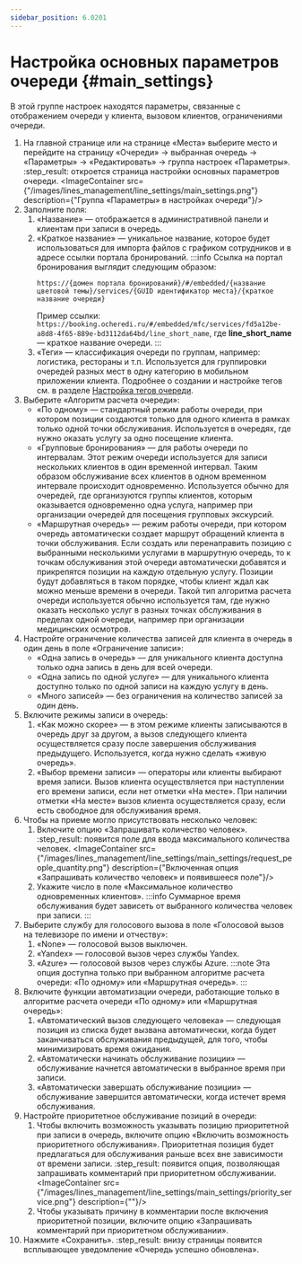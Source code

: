 ```yaml
---
sidebar_position: 6.0201
---
```



# Настройка основных параметров очереди {#main_settings}

В этой группе настроек находятся параметры, связанные с отображением очереди у клиента, вызовом клиентов, ограничениями очереди.
1.  На главной странице или на странице «Места» выберите место и перейдите на страницу «Очереди» → выбранная очередь → «Параметры» → «Редактировать» → группа настроек «Параметры».
    :step_result: откроется страница настройки основных параметров очереди.
    <ImageContainer src={"/images/lines_management/line_settings/main_settings.png"} description={"Группа «Параметры» в настройках очереди"}/>
2.  Заполните поля:
    1.  «Название» — отображается в административной панели и клиентам при записи в очередь.
    2.  «Краткое название» — уникальное название, которое будет использоваться для импорта файлов с графиком сотрудников и в адресе ссылки портала бронирований.
        :::info
        Ссылка на портал бронирования выглядит следующим образом:
        ```
        https://{домен портала бронирований}/#/embedded/{название цветовой темы}/services/{GUID идентификатор места}/{краткое название очереди}
        ```
        Пример ссылки: <br/>`https://booking.ocheredi.ru/#/embedded/mfc/services/fd5a12be-a8d8-4f65-889e-bd3112da64bd/line_short_name`, где **line_short_name** — краткое название очереди.
        :::
    3.  «Теги» — классификация очереди по группам, например: логистика, рестораны и т.п. Используется для группировки очередей разных мест в одну категорию в мобильном приложении клиента. Подробнее о создании и настройке тегов см. в разделе [Настройка тегов очереди](../tags_creation.mdx).
3.  Выберите «Алгоритм расчета очереди»:
    -   «По одному» — стандартный режим работы очереди, при котором позиции создаются только для одного клиента в рамках только одной точки обслуживания. Используется в очередях, где нужно оказать услугу за одно посещение клиента.
    -   «Групповые бронирования» — для работы очереди по интервалам. Этот режим очереди используется для записи нескольких клиентов в один временной интервал. Таким образом обслуживание всех клиентов в одном временном интервале происходит одновременно. Используется обычно для очередей, где организуются группы клиентов, которым оказывается одновременно одна услуга, например при организации очередей для посещения групповых экскурсий.
    -   «Маршрутная очередь» — режим работы очереди, при котором очередь автоматически создает маршрут обращений клиента в точки обслуживания. Если создать или перенаправить позицию с выбранными несколькими услугами в маршрутную очередь, то к точкам обслуживания этой очереди автоматически добавятся и прикрепятся позиции на каждую отдельную услугу. Позиции будут добавляться в таком порядке, чтобы клиент ждал как можно меньше времени в очереди. Такой тип алгоритма расчета очереди используется обычно используется там, где нужно оказать несколько услуг в разных точках обслуживания в пределах одной очереди, например при организации медицинских осмотров.
4.  Настройте ограничение количества записей для клиента в очередь в один день в поле «Ограничение записи»:
    -   «Одна запись в очередь» — для уникального клиента доступна только одна запись в день для всей очереди.
    -   «Одна запись по одной услуге» — для уникального клиента доступно только по одной записи на каждую услугу в день.
    -   «Много записей» — без ограничения на количество записей за один день.
5.  Включите режимы записи в очередь:
    1.  «Как можно скорее» — в этом режиме клиенты записываются в очередь друг за другом, а вызов следующего клиента осуществляется сразу после завершения обслуживания предыдущего. Используется, когда нужно сделать «живую очередь».
    2.  «Выбор времени записи» — операторы или клиенты выбирают время записи. Вызов клиента осуществляется при наступлении его времени записи, если нет отметки «На месте». При наличии отметки «На месте» вызов клиента осуществляется сразу, если есть свободное для обслуживания время.
6.  Чтобы на приеме могло присутствовать несколько человек:
    1.  Включите опцию «Запрашивать количество человек».
        :step_result: появится поле для ввода максимального количества человек.
        <ImageContainer src={"/images/lines_management/line_settings/main_settings/request_people_quantity.png"} description={"Включенная опция «Запрашивать количество человек» и появившееся поле"}/>
    2.  Укажите число в поле «Максимальное количество одновременных клиентов».
    :::info
    Суммарное время обслуживания будет зависеть от выбранного количества человек при записи.
    :::
7.  Выберите службу для голосового вызова в поле «Голосовой вызов на телевизоре по имени и отчеству»:
    1.  «None» — голосовой вызов выключен.
    2.  «Yandex» — голосовой вызов через службы Yandex.
    3.  «Azure» — голосовой вызов через службы Azure.
    :::note
    Эта опция доступна только при выбранном алгоритме расчета очереди: «По одному» или «Маршрутная очередь».
    :::
8.  Включите функции автоматизации очереди, работающие только в алгоритме расчета очереди «По одному» или «Маршрутная очередь»:
    1.  «Автоматический вызов следующего человека» — cледующая позиция из списка будет вызвана автоматически, когда будет заканчиваться обслуживания предыдущей, для того, чтобы минимизировать время ожидания.
    2.  «Автоматически начинать обслуживание позиции» — обслуживание начнется автоматически в выбранное время при записи.
    3.  «Автоматически завершать обслуживание позиции» — обслуживание завершится автоматически, когда истечет время обслуживания.
9.  Настройте приоритетное обслуживание позиций в очереди:
    1.  Чтобы включить возможность указывать позицию приоритетной при записи в очередь, включите опцию «Включить возможность приоритетного обслуживания». Приоритетная позиция будет предлагаться для обслуживания раньше всех вне зависимости от времени записи.
        :step_result: появится опция, позволяющая запрашивать комментарий при приоритетном обслуживании.
        <ImageContainer src={"/images/lines_management/line_settings/main_settings/priority_service.png"} description={""}/>
    2.  Чтобы указывать причину в комментарии после включения приоритетной позиции, включите опцию «Запрашивать комментарий при приоритетном обслуживании».
10. Нажмите «Сохранить».
    :step_result: внизу страницы появится всплывающее уведомление «Очередь успешно обновлена».
